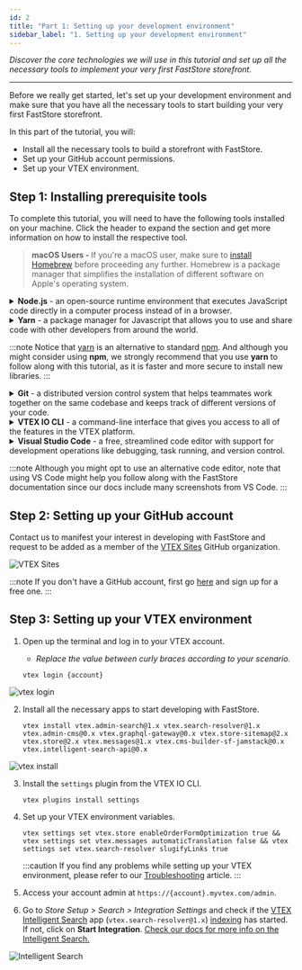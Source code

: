 ```yaml
---
id: 2
title: "Part 1: Setting up your development environment"
sidebar_label: "1. Setting up your development environment"
---
```


*Discover the core technologies we will use in this tutorial and set up all the necessary tools to implement your very first FastStore storefront.*

***

Before we really get started, let's set up your development environment and make sure that you have all the necessary tools to start building your very first FastStore storefront. 

In this part of the tutorial, you will:

- Install all the necessary tools to build a storefront with FastStore.
- Set up your GitHub account permissions.
- Set up your VTEX environment.

## Step 1: Installing prerequisite tools

To complete this tutorial, you will need to have the following tools installed on your machine. Click the header to expand the section and get more information on how to install the respective tool.

><span class="fab fa-apple"></span><strong> macOS Users - </strong> If you're a macOS user, make sure to <a href="https://brew.sh/index" target="_blank" rel="noopener noreferrer">install Homebrew</a> before proceeding any further. Homebrew is a package manager that simplifies the installation of different software on Apple's operating system.

<details>
<summary>
<strong>Node.js</strong> - an open-source runtime environment that executes JavaScript code directly in a computer process instead of in a browser.
</summary>
To run your FastStore project, you must have <a href="https://nodejs.org/en/">Node.js</a> version 14.19 or later installed on your computer.

<ul>
<li><a href="https://nodejs.org/tr/download/package-manager/#macos">Install Node.js on macOS using Homebrew</a></li>
<li><a href="https://nodejs.org/tr/download/package-manager/#windows-1">Install Node.js on Windows</a> </li>
<li><a href="https://nodejs.org/tr/download/package-manager/#debian-and-ubuntu-based-linux-distributions">Install Node.js on Linux</a> </li>
</ul>
</details>

<details>
<summary>
<strong>Yarn</strong> - a package manager for Javascript that allows you to use and share code with other developers from around the world.
</summary>
When building storefronts with FastStore, we'll use the <a href="https://yarnpkg.com/">yarn</a> command-line interface to add Gatsby plugins and custom functionalities to our store. We'll also use yarn to run tasks, such as starting a development server.

<ul>
<li>Install Yarn on macOS by running <pre>brew install yarn</pre></li>
<li>Install Yarn on Windows by running <pre>npm install -g yarn</pre> </li>
</ul>
</details>

:::note
Notice that [yarn](https://yarnpkg.com) is an alternative to standard [npm](https://www.npmjs.com/). And although you might consider using **npm**, we strongly recommend that you use **yarn** to follow along with this tutorial, as it is faster and more secure to install new libraries.
:::

<details>
<summary>
<strong>Git</strong> - a distributed version control system that helps teammates work together on the same codebase and keeps track of different versions of your code.  
</summary>
When developing your store's website, you will use Git to push your code to the cloud, making it possible for the VTEX IO WebOps to run its QA bots and deploy your site. Gatsby will also use Git to download and install the required files for your project. 
<ul>
<li><a href="https://git-scm.com/download/mac">Install Git on macOS using Homebrew</a></li>
<li><a href="https://git-scm.com/download/mac">Install Git on Windows</a> </li>
<li><a href="https://git-scm.com/download/linux">Install Git on Linux</a> </li>
</ul>
</details>


<details>
<summary>
<strong>VTEX IO CLI</strong> - a command-line interface that gives you access to all of the features in the VTEX platform. 
</summary>
We'll use the <a href="https://developers.vtex.com/vtex-developer-docs/docs/vtex-io-documentation-vtex-io-cli-installation-and-command-reference">VTEX IO CLI</a> to set up your VTEX environment before you start developing your FastStore storefront.
<ul>
<li><a href="https://developers.vtex.com/vtex-developer-docs/docs/vtex-io-documentation-vtex-io-cli-install">Install VTEX IO CLI according to your operating system</a></li>
<img src="/img/tutorials/gatsby/vtex-cli.png"/>
<li>In the following, install the <code>settings</code> CLI plugin by running: </li>
<pre>vtex plugins install settings</pre>
</ul>
</details>

<details>
<summary>
<strong>Visual Studio Code</strong> - a free, streamlined code editor with support for development operations like debugging, task running, and version control.
</summary>
When developing your store's website, you will use <a href="https://code.visualstudio.com/">Visual Studio Code</a> (a.k.a., VS Code) to write code for your project. Visit the <a href="https://code.visualstudio.com/">VS Code</a> website, download and install the version appropriate to your operating system.
</details>

:::note
Although you might opt to use an alternative code editor, note that using VS Code might help you follow along with the FastStore documentation since our docs include many screenshots from VS Code.
:::

## Step 2: Setting up your GitHub account

Contact us to manifest your interest in developing with FastStore and request to be added as a member of the [VTEX Sites](https://github.com/vtex-sites) GitHub organization.

![VTEX Sites](/img/tutorials/gatsby/vtex-sites.png)

:::note
If you don't have a GitHub account, first go [here](https://github.com/join) and sign up for a free one.
:::

## Step 3: Setting up your VTEX environment

1. Open up the terminal and log in to your VTEX account.
   - *Replace the value between curly braces according to your scenario.*

    ```shell
    vtex login {account}
    ```

![vtex login](/img/tutorials/gatsby/vtex-login.png)

2. Install all the necessary apps to start developing with FastStore.

    ```shell
    vtex install vtex.admin-search@1.x vtex.search-resolver@1.x vtex.admin-cms@0.x vtex.graphql-gateway@0.x vtex.store-sitemap@2.x vtex.store@2.x vtex.messages@1.x vtex.cms-builder-sf-jamstack@0.x vtex.intelligent-search-api@0.x
    ```

![vtex install](/img/tutorials/gatsby/vtex-install.png)

3. Install the `settings` plugin from the VTEX IO CLI.

   ```shel
   vtex plugins install settings
   ```

4. Set up your VTEX environment variables.
   
   ```shell
   vtex settings set vtex.store enableOrderFormOptimization true && vtex settings set vtex.messages automaticTranslation false && vtex settings set vtex.search-resolver slugifyLinks true
   ```

   :::caution
   If you find any problems while setting up your VTEX environment, please refer to our [Troubleshooting](/tutorials/gatsby/Troubleshooting) article.
   :::

5. Access your account admin at `https://{account}.myvtex.com/admin`.
6. Go to *Store Setup > Search > Integration Settings* and check if the [VTEX Intelligent Search](https://help.vtex.com/tracks/vtex-intelligent-search) app (`vtex.search-resolver@1.x`) [indexing](https://help.vtex.com/tracks/vtex-intelligent-search) has started. If not, click on **Start Integration**. [Check our docs for more info on the Intelligent Search.](https://help.vtex.com/tracks/vtex-intelligent-search)

![Intelligent Search](/img/tutorials/gatsby/integration-settings.png)